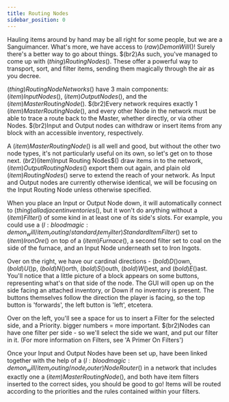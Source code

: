 ```yaml
---
title: Routing Nodes
sidebar_position: 0
---
```



Hauling items around by hand may be all right for some people, but we are a Sanguimancer. What's more, we have access to $(raw)Demon Will$()! Surely there's a better way to go about things. $(br2)As such, you've managed to come up with $(thing)Routing Nodes$(). These offer a powerful way to transport, sort, and filter items, sending them magically through the air as you decree.

$(thing)Routing Node Networks$() have 3 main components: $(item)Input Nodes$(), $(item)Output Nodes$(), and the $(item)Master Routing Node$(). $(br2)Every network requires exactly 1 $(item)Master Routing Node$(), and every other Node in the network must be able to trace a route back to the Master, whether directly, or via other Nodes. $(br2)Input and Output nodes can withdraw or insert items from any block with an accessible inventory, respectively.

A $(item)Master Routing Node$() is all well and good, but without the other two node types, it's not particularly useful on its own, so let's get on to those next. $(br2)$(item)Input Routing Nodes$() draw items in to the network, $(item)Output Routing Nodes$() export them out again, and plain old $(item)Routing Nodes$() serve to extend the reach of your network. As Input and Output nodes are currently otherwise identical, we will be focusing on the Input Routing Node unless otherwise specified.

When you place an Input or Output Node down, it will automatically connect to $(thing)all adjacent inventories$(), but it won't do anything without a $(item)Filter$() of some kind in at least one of its side's slots. For example, you could use a $(l:bloodmagic:demon_will/item_routing/standard_item_filter)Standard Item Filter$() set to $(item)Iron Ore$() on top of a $(item)Furnace$(), a second filter set to coal on the side of the furnace, and an Input Node underneath set to Iron Ingots.

Over on the right, we have our cardinal directions - $(bold)D$()own, $(bold)U$()p, $(bold)N$()orth, $(bold)S$()outh, $(bold)W$()est, and $(bold)E$()ast. You'll notice that a little picture of a block appears on some buttons, representing what's on that side of the node. The GUI will open up on the side facing an attached inventory, or Down if no inventory is present. The buttons themselves follow the direction the player is facing, so the top button is 'forwards', the left button is 'left', etcetera.

Over on the left, you'll see a space for us to insert a Filter for the selected side, and a Priority. bigger numbers = more important. $(br2)Nodes can have one filter per side - so we'll select the side we want, and put our filter in it. (For more information on Filters, see 'A Primer On Filters')

Once your Input and Output Nodes have been set up, have been linked together with the help of a $(l:bloodmagic:demon_will/item_routing/node_router)Node Router$() in a network that includes exactly one a $(item)Master Routing Node$(),  and both have item filters inserted to the correct sides, you should be good to go! Items will be routed according to the priorities and the rules contained within your filters.

